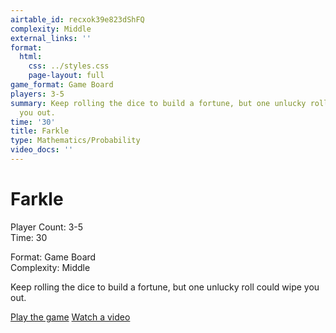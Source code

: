 ```yaml
---
airtable_id: recxok39e823dShFQ
complexity: Middle
external_links: ''
format:
  html:
    css: ../styles.css
    page-layout: full
game_format: Game Board
players: 3-5
summary: Keep rolling the dice to build a fortune, but one unlucky roll could wipe
  you out.
time: '30'
title: Farkle
type: Mathematics/Probability
video_docs: ''
---
```


# Farkle

:::{.game-info-box}
:::{.game-stats}
:::{.left-stats}
Player Count: 3-5  
Time: 30
:::
:::{.right-stats}
Format: Game Board  
Complexity: Middle
:::
:::
:::

Keep rolling the dice to build a fortune, but one unlucky roll could wipe you out.

:::{.game-actions}
<a href="#" class="btn btn-play"><i class="fa fa-gamepad"></i> Play the game</a>
<a href="#" class="btn btn-watch"><i class="fa fa-video"></i> Watch a video</a>
:::